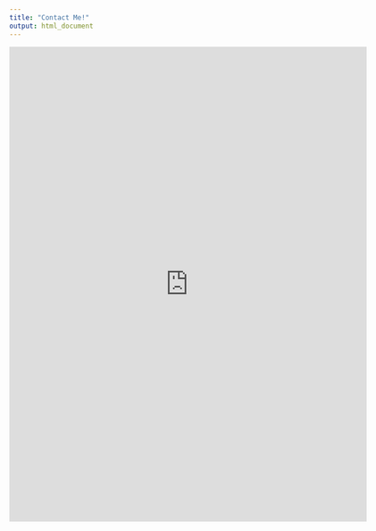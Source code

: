 ```yaml
---
title: "Contact Me!"
output: html_document
---
```

<center>
<iframe src="https://docs.google.com/forms/d/e/1FAIpQLSeFlpG_oqCF4sQ3BK5DPZDgQoJC_JLXy7J8SMwOSW0IAsyMIQ/viewform?embedded=true" width="640" height="850" frameborder="0" marginheight="0" marginwidth="0">Loading…</iframe>
</center>